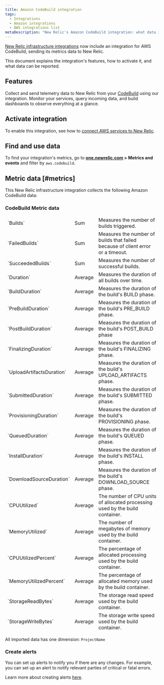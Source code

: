 ```yaml
---
title: Amazon CodeBuild integration
tags:
  - Integrations
  - Amazon integrations
  - AWS integrations list
metaDescription: "New Relic's Amazon CodeBuild integration: what data it reports and how to enable it."
---
```


[New Relic infrastructure integrations](/docs/infrastructure/integrations-getting-started/getting-started/introduction-infrastructure-integrations) now include an integration for AWS CodeBuild, sending its metrics data to New Relic.

This document explains the integration's features, how to activate it, and what data can be reported.

## Features

Collect and send telemetry data to New Relic from your [CodeBuild](https://aws.amazon.com/CodeBuild/) using our integration. Monitor your services, query incoming data, and build dashboards to observe everything at a glance.

## Activate integration

To enable this integration, see how to [connect AWS services to New Relic](/docs/infrastructure/amazon-integrations/connect/aws-metric-stream-setup/).

## Find and use data

To find your integration's metrics, go to **[one.newrelic.com](https://one.newrelic.com/all-capabilities) > Metrics and events** and filter by `aws.codebuild`.

## Metric data [#metrics]

This New Relic infrastructure integration collects the following Amazon CodeBuild data:

### CodeBuild Metric data
<table>
   <thead>
      <tr>
         <td>
            `Builds`
         </td>
         <td>
            Sum
         </td>
         <td>
            Measures the number of builds triggered.
         </td>
      </tr>
      <tr>
         <td>
            `FailedBuilds`
         </td>
         <td>
            Sum
         </td>
         <td>
            Measures the number of builds that failed because of client error or a timeout.
         </td>
      </tr>
      <tr>
         <td>
            `SucceededBuilds`
         </td>
         <td>
            Sum
         </td>
         <td>
            Measures the number of successful builds.
         </td>
      </tr>
      <tr>
         <td>
            `Duration`
         </td>
         <td>
            Average
         </td>
         <td>
            Measures the duration of all builds over time.
         </td>
      </tr>
      <tr>
         <td>
            `BuildDuration`
         </td>
         <td>
            Average
         </td>
         <td>
            Measures the duration of the build's BUILD phase.
         </td>
      </tr>
      <tr>
         <td>
            `PreBuildDuration`
         </td>
         <td>
            Average
         </td>
         <td>
            Measures the duration of the build's PRE_BUILD phase.
         </td>
      </tr>
      <tr>
         <td>
            `PostBuildDuration`
         </td>
         <td>
            Average
         </td>
         <td>
            Measures the duration of the build's POST_BUILD phase
         </td>
      </tr>
      <tr>
         <td>
            `FinalizingDuration`
         </td>
         <td>
            Average
         </td>
         <td>
            Measures the duration of the build's FINALIZING phase.
         </td>
      </tr>
      <tr>
         <td>
            `UploadArtifactsDuration`
         </td>
         <td>
            Average
         </td>
         <td>
            Measures the duration of the build's UPLOAD_ARTIFACTS phase.
         </td>
      </tr>
      <tr>
         <td>
            `SubmittedDuration`
         </td>
         <td>
            Average
         </td>
         <td>
            Measures the duration of the build's SUBMITTED phase.
         </td>
      </tr>
      <tr>
         <td>
            `ProvisioningDuration`
         </td>
         <td>
            Average
         </td>
         <td>
            Measures the duration of the build's PROVISIONING phase.
         </td>
      </tr>
      <tr>
         <td>
            `QueuedDuration`
         </td>
         <td>
            Average
         </td>
         <td>
            Measures the duration of the build's QUEUED phase.
         </td>
      </tr>
      <tr>
         <td>
            `InstallDuration`
         </td>
         <td>
            Average
         </td>
         <td>
            Measures the duration of the build's INSTALL phase.
         </td>
      </tr>
      <tr>
         <td>
            `DownloadSourceDuration`
         </td>
         <td>
            Average
         </td>
         <td>
            Measures the duration of the build's DOWNLOAD_SOURCE phase.
         </td>
      </tr>
      <tr>
         <td>
            `CPUUtilized`
         </td>
         <td>
            Average
         </td>
         <td>
            The number of CPU units of allocated processing used by the build container.
         </td>
      </tr>
      <tr>
         <td>
            `MemoryUtilized`
         </td>
         <td>
            Average
         </td>
         <td>
            The number of megabytes of memory used by the build container.
         </td>
      </tr>
      <tr>
         <td>
            `CPUUtilizedPercent`
         </td>
         <td>
            Average
         </td>
         <td>
            The percentage of allocated processing used by the build container.
         </td>
      </tr>
      <tr>
         <td>
            `MemoryUtilizedPercent`
         </td>
         <td>
            Average
         </td>
         <td>
            The percentage of allocated memory used by the build container.
         </td>
      </tr>
      <tr>
         <td>
            `StorageReadBytes`
         </td>
         <td>
            Average
         </td>
         <td>
            The storage read speed used by the build container.
         </td>
      </tr>
      <tr>
         <td>
            `StorageWriteBytes`
         </td>
         <td>
            Average
         </td>
         <td>
            The storage write speed used by the build container.
         </td>
      </tr>
      </tbody>
</table>

All imported data has one dimension: `ProjectName`

### Create alerts

You can set up alerts to notify you if there are any changes. For example, you can set up an alert to notify relevant parties of critical or fatal errors.

Learn more about creating alerts [here](/docs/alerts-applied-intelligence/new-relic-alerts/learn-alerts/introduction-alerts/).
